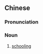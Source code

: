 {{also|黉教}}
==Chinese==
{{zh-forms|s=黉教}}

===Pronunciation===
{{zh-pron
|m=hóngjiào
|cat=n
}}

===Noun===
{{zh-noun}}

# [[schooling]]